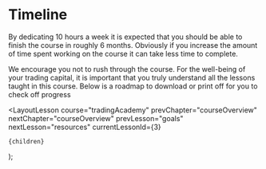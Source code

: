 
# Timeline

By dedicating 10 hours a week it is expected that you should be able to finish the course in roughly 6 months. Obviously if you increase the amount of time spent working on the course it can take less time to complete.

We encourage you not to rush through the course. For the well-being of your trading capital, it is important that you truly understand all the lessons taught in this course. Below is a roadmap to download or print off for you to check off progress

  <LayoutLesson
    course="tradingAcademy"
    prevChapter="courseOverview"
    nextChapter="courseOverview"
    prevLesson="goals"
    nextLesson="resources"
    currentLessonId={3}
  >
    {children}
  </LayoutLesson>
);
